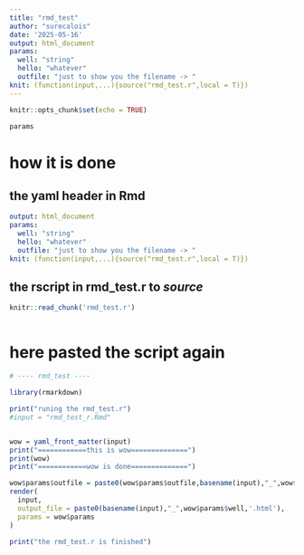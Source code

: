 ```yaml
---
title: "rmd_test"
author: "surecalois"
date: '2025-05-16'
output: html_document
params:
  well: "string"
  hello: "whatever"
  outfile: "just to show you the filename -> "
knit: (function(input,...){source("rmd_test.r",local = T)})
---
```


```r
knitr::opts_chunk$set(echo = TRUE)
```

```r
params
```

# how it is done

## the yaml header in Rmd

```yaml
output: html_document
params:
  well: "string"
  hello: "whatever"
  outfile: "just to show you the filename -> "
knit: (function(input,...){source("rmd_test.r",local = T)})
```

## the rscript in rmd_test.r to _source_
```r
knitr::read_chunk('rmd_test.r')
```

```r
```

# here pasted the script again

```r
# ---- rmd_test ----

library(rmarkdown)

print("runing the rmd_test.r")
#input = "rmd_test_r.Rmd"


wow = yaml_front_matter(input)
print("============this is wow==============")
print(wow)
print("============wow is done==============")

wow$params$outfile = paste0(wow$params$outfile,basename(input),"_",wow$params$well,'.html')
render(
  input,
  output_file = paste0(basename(input),"_",wow$params$well,'.html'),
  params = wow$params
)

print("the rmd_test.r is finished")



```







